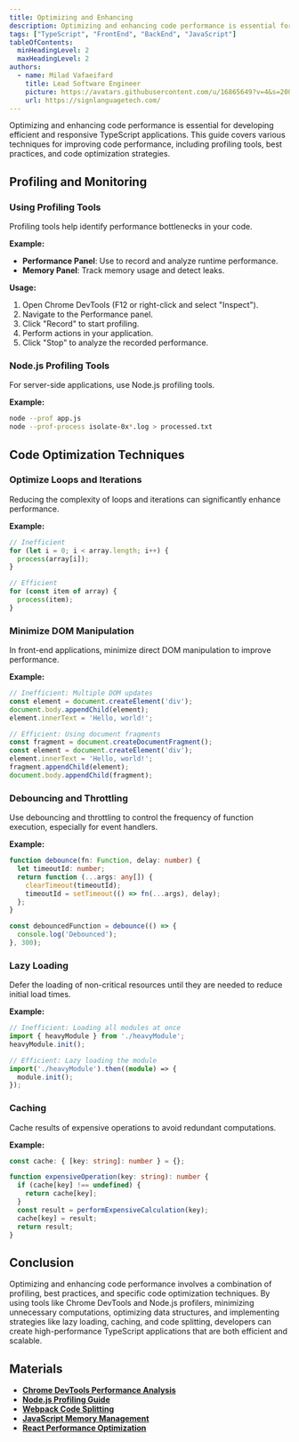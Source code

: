 ```yaml
---
title: Optimizing and Enhancing
description: Optimizing and enhancing code performance is essential for developing efficient and responsive TypeScript applications. This guide covers various techniques for improving code performance, including profiling tools, best practices, and code optimization strategies.
tags: ["TypeScript", "FrontEnd", "BackEnd", "JavaScript"]
tableOfContents:
  minHeadingLevel: 2
  maxHeadingLevel: 2
authors:
  - name: Milad Vafaeifard
    title: Lead Software Engineer
    picture: https://avatars.githubusercontent.com/u/16865649?v=4&s=200
    url: https://signlanguagetech.com/
---
```


Optimizing and enhancing code performance is essential for developing efficient and responsive TypeScript applications. This guide covers various techniques for improving code performance, including profiling tools, best practices, and code optimization strategies.

## Profiling and Monitoring

### Using Profiling Tools

Profiling tools help identify performance bottlenecks in your code.

**Example:**

- **Performance Panel**: Use to record and analyze runtime performance.
- **Memory Panel**: Track memory usage and detect leaks.

**Usage:**

1. Open Chrome DevTools (F12 or right-click and select "Inspect").
2. Navigate to the Performance panel.
3. Click "Record" to start profiling.
4. Perform actions in your application.
5. Click "Stop" to analyze the recorded performance.

### Node.js Profiling Tools

For server-side applications, use Node.js profiling tools.

**Example:**

```sh
node --prof app.js
node --prof-process isolate-0x*.log > processed.txt
```

## Code Optimization Techniques

### Optimize Loops and Iterations

Reducing the complexity of loops and iterations can significantly enhance performance.

**Example:**

```typescript
// Inefficient
for (let i = 0; i < array.length; i++) {
  process(array[i]);
}

// Efficient
for (const item of array) {
  process(item);
}
```

### Minimize DOM Manipulation

In front-end applications, minimize direct DOM manipulation to improve performance.

**Example:**

```typescript
// Inefficient: Multiple DOM updates
const element = document.createElement('div');
document.body.appendChild(element);
element.innerText = 'Hello, world!';

// Efficient: Using document fragments
const fragment = document.createDocumentFragment();
const element = document.createElement('div');
element.innerText = 'Hello, world!';
fragment.appendChild(element);
document.body.appendChild(fragment);
```

### Debouncing and Throttling

Use debouncing and throttling to control the frequency of function execution, especially for event handlers.

**Example:**

```typescript
function debounce(fn: Function, delay: number) {
  let timeoutId: number;
  return function (...args: any[]) {
    clearTimeout(timeoutId);
    timeoutId = setTimeout(() => fn(...args), delay);
  };
}

const debouncedFunction = debounce(() => {
  console.log('Debounced');
}, 300);
```

### Lazy Loading

Defer the loading of non-critical resources until they are needed to reduce initial load times.

**Example:**

```typescript
// Inefficient: Loading all modules at once
import { heavyModule } from './heavyModule';
heavyModule.init();

// Efficient: Lazy loading the module
import('./heavyModule').then((module) => {
  module.init();
});
```

### Caching

Cache results of expensive operations to avoid redundant computations.

**Example:**

```typescript
const cache: { [key: string]: number } = {};

function expensiveOperation(key: string): number {
  if (cache[key] !== undefined) {
    return cache[key];
  }
  const result = performExpensiveCalculation(key);
  cache[key] = result;
  return result;
}
```

## Conclusion

Optimizing and enhancing code performance involves a combination of profiling, best practices, and specific code optimization techniques. By using tools like Chrome DevTools and Node.js profilers, minimizing unnecessary computations, optimizing data structures, and implementing strategies like lazy loading, caching, and code splitting, developers can create high-performance TypeScript applications that are both efficient and scalable.

## Materials

- [**Chrome DevTools Performance Analysis**](https://developers.google.com/web/tools/chrome-devtools/evaluate-performance)
- [**Node.js Profiling Guide**](https://nodejs.org/en/docs/guides/simple-profiling/)
- [**Webpack Code Splitting**](https://webpack.js.org/guides/code-splitting/)
- [**JavaScript Memory Management**](https://developer.mozilla.org/en-US/docs/Web/JavaScript/Memory_Management)
- [**React Performance Optimization**](https://reactjs.org/docs/optimizing-performance.html)
